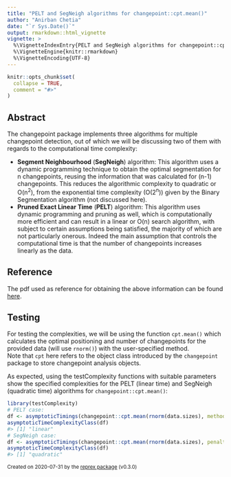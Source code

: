```yaml
---
title: "PELT and SegNeigh algorithms for changepoint::cpt.mean()"
author: "Anirban Chetia"
date: "`r Sys.Date()`"
output: rmarkdown::html_vignette
vignette: >
  %\VignetteIndexEntry{PELT and SegNeigh algorithms for changepoint::cpt.mean()}
  %\VignetteEngine{knitr::rmarkdown}
  %\VignetteEncoding{UTF-8}
---
```


```r
knitr::opts_chunk$set(
  collapse = TRUE,
  comment = "#>"
)
```

## Abstract
The changepoint package implements three algorithms for multiple changepoint detection, out of which we will be discussing two of them with regards to the computational time complexity: <br>

- **Segment Neighbourhood** (**SegNeigh**) algorithm: 
This algorithm uses a dynamic programming technique to obtain the optimal segmentation for n changepoints, reusing the information that was calculated for (n-1) changepoints. This reduces the algorithmic complexity to quadratic or O(n<sup>2</sup>), from the exponential time complexity (O(2<sup>n</sup>)) given by the Binary Segmentation algorithm (not discussed here).
- **Pruned Exact Linear Time** (**PELT**) algorithm: 
This algorithm uses dynamic programming and pruning as well, which is computationally more efficient and can result in a linear or O(n) search algorithm, with subject to certain assumptions being satisfied, the majority of which are not particularly onerous. Indeed the main assumption that controls the computational time is that the number of changepoints increases linearly as the data.

## Reference
The pdf used as reference for obtaining the above information can be found [here](http://www.lancs.ac.uk/~killick/Pub/KillickEckley2011.pdf). 

## Testing
For testing the complexities, we will be using the function `cpt.mean()` which calculates the optimal positioning and number of changepoints for the provided data (will use `rnorm()`) with the user-specified method. <br>
Note that `cpt` here refers to the object class introduced by the `changepoint` package to store changepoint analysis objects. <br>

As expected, using the testComplexity functions with suitable parameters show the specified complexities for the PELT (linear time) and SegNeigh (quadratic time) algorithms for `changepoint::cpt.mean()`:
```r
library(testComplexity)
# PELT case:
df <- asymptoticTimings(changepoint::cpt.mean(rnorm(data.sizes), method = "PELT"), data.sizes = 10^seq(1, 4, by = 0.5))
asymptoticTimeComplexityClass(df)
#> [1] "linear"
# SegNeigh case:
df <- asymptoticTimings(changepoint::cpt.mean(rnorm(data.sizes), penalty = "Asymptotic", pen.value = 0.01, method = "SegNeigh"), data.sizes = 10^seq(1, 4, by = 0.5))
asymptoticTimeComplexityClass(df)
#> [1] "quadratic"
```

<sup>Created on 2020-07-31 by the [reprex package](https://reprex.tidyverse.org) (v0.3.0)</sup>

